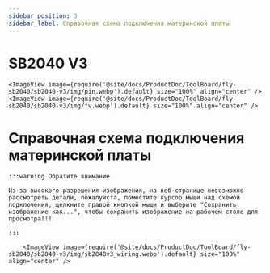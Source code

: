 ```yaml
---
sidebar_position: 3
sidebar_label: Справочная схема подключения материнской платы
---
```




# SB2040 V3

    <ImageView image={require('@site/docs/ProductDoc/ToolBoard/fly-sb2040/sb2040-v3/img/pin.webp').default} size="100%" align="center" />
    <ImageView image={require('@site/docs/ProductDoc/ToolBoard/fly-sb2040/sb2040-v3/img/fv.webp').default} size="100%" align="center" />


# Справочная схема подключения материнской платы

    :::warning Обратите внимание

    Из-за высокого разрешения изображения, на веб-странице невозможно рассмотреть детали, пожалуйста, поместите курсор мыши над схемой подключения, щелкните правой кнопкой мыши и выберите "Сохранить изображение как...", чтобы сохранить изображение на рабочем столе для просмотра!!!

    :::

        <ImageView image={require('@site/docs/ProductDoc/ToolBoard/fly-sb2040/sb2040-v3/img/sb2040v3_wiring.webp').default} size="100%" align="center" />